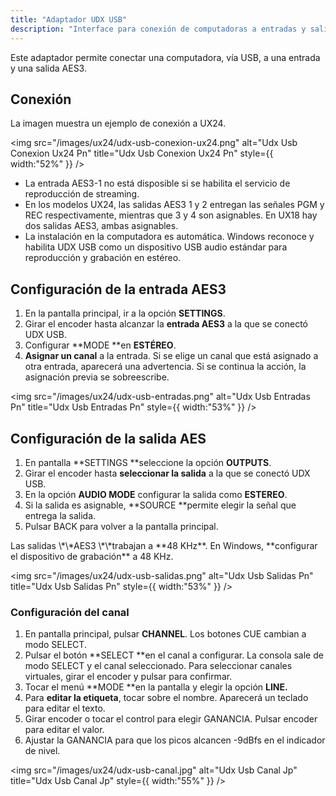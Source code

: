```yaml
---
title: "Adaptador UDX USB"
description: "Interface para conexión de computadoras a entradas y salidas AES3"
---
```


Este adaptador permite conectar una computadora, vía USB, a una entrada y una salida AES3.

## Conexión

La imagen muestra un ejemplo de conexión a UX24.

<img
  src="/images/ux24/udx-usb-conexion-ux24.png"
  alt="Udx Usb Conexion Ux24 Pn"
  title="Udx Usb Conexion Ux24 Pn"
  style={{ width:"52%" }}
/>

- La entrada AES3-1 no está disposible si se habilita el servicio de reproducción de streaming.
- En los modelos UX24, las salidas AES3 1 y 2 entregan las señales PGM y REC respectivamente, mientras que 3 y 4 son asignables. En UX18 hay dos salidas AES3, ambas asignables.
- La instalación en la computadora es automática. Windows reconoce y habilita UDX USB como un dispositivo USB audio estándar para reproducción y grabación en estéreo.

## Configuración de la entrada AES3

1. En la pantalla principal, ir a la opción **SETTINGS**.
2. Girar el encoder hasta alcanzar la **entrada AES3** a la que se conectó UDX USB.
3. Configurar \*\*MODE \*\*en **ESTÉREO**.
4. **Asignar un canal** a la entrada. Si se elige un canal que está asignado a otra entrada, aparecerá una advertencia. Si se continua la acción, la asignación previa se sobreescribe.

<img
  src="/images/ux24/udx-usb-entradas.png"
  alt="Udx Usb Entradas Pn"
  title="Udx Usb Entradas Pn"
  style={{ width:"53%" }}
/>

## Configuración de la salida AES

1. En pantalla \*\*SETTINGS \*\*seleccione la opción **OUTPUTS**.
2. Girar el encoder hasta **seleccionar la salida** a la que se conectó UDX USB.
3. En la opción **AUDIO MODE** configurar la salida como **ESTEREO**.
4. Si la salida es asignable, \*\*SOURCE \*\*permite elegir la señal que entrega la salida.
5. Pulsar BACK para volver a la pantalla principal.

<Danger>
  Las salidas \*\*AES3 \*\*trabajan a **48 KHz**. En Windows, **configurar el dispositivo de grabación** a 48 KHz.
</Danger>

<img
  src="/images/ux24/udx-usb-salidas.png"
  alt="Udx Usb Salidas Pn"
  title="Udx Usb Salidas Pn"
  style={{ width:"53%" }}
/>

### Configuración del canal

1. En pantalla principal, pulsar **CHANNEL**. Los botones CUE cambian a modo SELECT.
2. Pulsar el botón \*\*SELECT \*\*en el canal a configurar. La consola sale de modo SELECT y el canal seleccionado. Para seleccionar canales virtuales, girar el encoder y pulsar para confirmar.
3. Tocar el menú \*\*MODE \*\*en la pantalla y elegir la opción **LINE.**
4. Para **editar la etiqueta**, tocar sobre el nombre. Aparecerá un teclado para editar el texto.
5. Girar encoder o tocar el control para elegir GANANCIA. Pulsar encoder para editar el valor.
6. Ajustar la GANANCIA para que los picos alcancen -9dBfs en el indicador de nivel.

<img
  src="/images/ux24/udx-usb-canal.jpg"
  alt="Udx Usb Canal Jp"
  title="Udx Usb Canal Jp"
  style={{ width:"55%" }}
/>